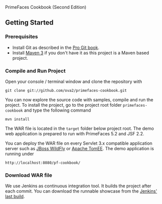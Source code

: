PrimeFaces Cookbook (Second Edition)

== Getting Started ==

=== Prerequisites ===

* Install Git as described in the [http://git-scm.com/book/en/Getting-Started-Installing-Git Pro Git book].
* Install [http://maven.apache.org/ Maven 3] if you don't have it as this project is a Maven based project.

=== Compile and Run Project ===

Open your console / terminal window and clone the repository with

<pre>
git clone git://github.com/ova2/primefaces-cookbook.git
</pre>

You can now explore the source code with samples, compile and run the project. To install the project, go to the project root folder <tt>primefaces-cookbook</tt> and type the following command

<pre>
mvn install
</pre>

The WAR file is located in the <tt>target</tt> folder below project root. The demo web application is prepared to run with PrimeFaces 5.2 and JSF 2.2.

You can deploy the WAR file on every Servlet 3.x compatible application server such as [http://wildfly.org JBoss WildFly] or [http://tomee.apache.org/apache-tomee.html Apache TomEE].
The demo application is running under

<pre>
http://localhost:8080/pf-cookbook/
</pre>

=== Download WAR file ===

We use Jenkins as continuous integration tool. It builds the project after each commit. You can download the runnable showcase from the [https://buildhive.cloudbees.com/view/Dashboard/job/ova2/job/primefaces-cookbook/lastBuild/org.primefaces.cookbook$showcase/ Jenkins' last build].